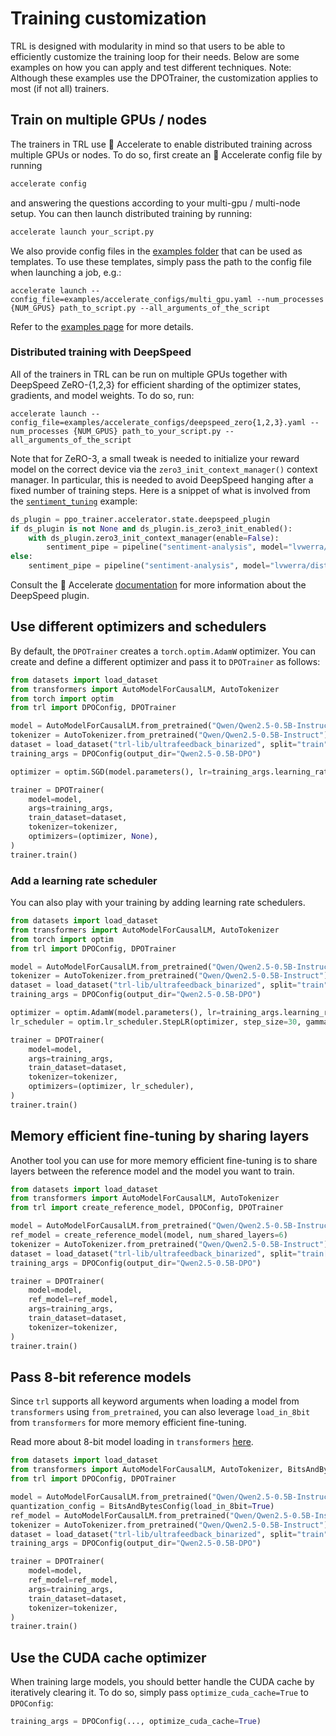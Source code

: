 # Training customization

TRL is designed with modularity in mind so that users to be able to efficiently customize the training loop for their needs. Below are some examples on how you can apply and test different techniques.  Note: Although these examples use the DPOTrainer, the customization applies to most (if not all) trainers.

## Train on multiple GPUs / nodes

The trainers in TRL use 🤗 Accelerate to enable distributed training across multiple GPUs or nodes. To do so, first create an 🤗 Accelerate config file by running

```bash
accelerate config
```

and answering the questions according to your multi-gpu / multi-node setup. You can then launch distributed training by running:

```bash
accelerate launch your_script.py
```

We also provide config files in the [examples folder](https://github.com/huggingface/trl/tree/main/examples/accelerate_configs) that can be used as templates. To use these templates, simply pass the path to the config file when launching a job, e.g.:

```shell
accelerate launch --config_file=examples/accelerate_configs/multi_gpu.yaml --num_processes {NUM_GPUS} path_to_script.py --all_arguments_of_the_script
```

Refer to the [examples page](https://github.com/huggingface/trl/tree/main/examples) for more details.

### Distributed training with DeepSpeed

All of the trainers in TRL can be run on multiple GPUs together with DeepSpeed ZeRO-{1,2,3} for efficient sharding of the optimizer states, gradients, and model weights. To do so, run:

```shell
accelerate launch --config_file=examples/accelerate_configs/deepspeed_zero{1,2,3}.yaml --num_processes {NUM_GPUS} path_to_your_script.py --all_arguments_of_the_script
```

Note that for ZeRO-3, a small tweak is needed to initialize your reward model on the correct device via the `zero3_init_context_manager()` context manager. In particular, this is needed to avoid DeepSpeed hanging after a fixed number of training steps. Here is a snippet of what is involved from the [`sentiment_tuning`](https://github.com/huggingface/trl/blob/main/examples/scripts/ppo.py) example:

```python
ds_plugin = ppo_trainer.accelerator.state.deepspeed_plugin
if ds_plugin is not None and ds_plugin.is_zero3_init_enabled():
    with ds_plugin.zero3_init_context_manager(enable=False):
        sentiment_pipe = pipeline("sentiment-analysis", model="lvwerra/distilbert-imdb", device=device)
else:
    sentiment_pipe = pipeline("sentiment-analysis", model="lvwerra/distilbert-imdb", device=device)
```

Consult the 🤗 Accelerate [documentation](https://huggingface.co/docs/accelerate/usage_guides/deepspeed) for more information about the DeepSpeed plugin.


## Use different optimizers and schedulers

By default, the `DPOTrainer` creates a `torch.optim.AdamW` optimizer. You can create and define a different optimizer and pass it to `DPOTrainer` as follows:

```python
from datasets import load_dataset
from transformers import AutoModelForCausalLM, AutoTokenizer
from torch import optim
from trl import DPOConfig, DPOTrainer

model = AutoModelForCausalLM.from_pretrained("Qwen/Qwen2.5-0.5B-Instruct")
tokenizer = AutoTokenizer.from_pretrained("Qwen/Qwen2.5-0.5B-Instruct")
dataset = load_dataset("trl-lib/ultrafeedback_binarized", split="train")
training_args = DPOConfig(output_dir="Qwen2.5-0.5B-DPO")

optimizer = optim.SGD(model.parameters(), lr=training_args.learning_rate)

trainer = DPOTrainer(
    model=model,
    args=training_args,
    train_dataset=dataset,
    tokenizer=tokenizer,
    optimizers=(optimizer, None),
)
trainer.train()
```

### Add a learning rate scheduler

You can also play with your training by adding learning rate schedulers.

```python
from datasets import load_dataset
from transformers import AutoModelForCausalLM, AutoTokenizer
from torch import optim
from trl import DPOConfig, DPOTrainer

model = AutoModelForCausalLM.from_pretrained("Qwen/Qwen2.5-0.5B-Instruct")
tokenizer = AutoTokenizer.from_pretrained("Qwen/Qwen2.5-0.5B-Instruct")
dataset = load_dataset("trl-lib/ultrafeedback_binarized", split="train")
training_args = DPOConfig(output_dir="Qwen2.5-0.5B-DPO")

optimizer = optim.AdamW(model.parameters(), lr=training_args.learning_rate)
lr_scheduler = optim.lr_scheduler.StepLR(optimizer, step_size=30, gamma=0.1)

trainer = DPOTrainer(
    model=model,
    args=training_args,
    train_dataset=dataset,
    tokenizer=tokenizer,
    optimizers=(optimizer, lr_scheduler),
)
trainer.train()
```

## Memory efficient fine-tuning by sharing layers

Another tool you can use for more memory efficient fine-tuning is to share layers between the reference model and the model you want to train.

```python
from datasets import load_dataset
from transformers import AutoModelForCausalLM, AutoTokenizer
from trl import create_reference_model, DPOConfig, DPOTrainer

model = AutoModelForCausalLM.from_pretrained("Qwen/Qwen2.5-0.5B-Instruct")
ref_model = create_reference_model(model, num_shared_layers=6)
tokenizer = AutoTokenizer.from_pretrained("Qwen/Qwen2.5-0.5B-Instruct")
dataset = load_dataset("trl-lib/ultrafeedback_binarized", split="train[:1%]")
training_args = DPOConfig(output_dir="Qwen2.5-0.5B-DPO")

trainer = DPOTrainer(
    model=model,
    ref_model=ref_model,
    args=training_args,
    train_dataset=dataset,
    tokenizer=tokenizer,
)
trainer.train()
```

## Pass 8-bit reference models 
 
Since `trl` supports all keyword arguments when loading a model from `transformers` using `from_pretrained`, you can also leverage `load_in_8bit` from `transformers` for more memory efficient fine-tuning.

Read more about 8-bit model loading in `transformers` [here](https://huggingface.co/docs/transformers/en/peft#load-in-8bit-or-4bit).

```python
from datasets import load_dataset
from transformers import AutoModelForCausalLM, AutoTokenizer, BitsAndBytesConfig
from trl import DPOConfig, DPOTrainer

model = AutoModelForCausalLM.from_pretrained("Qwen/Qwen2.5-0.5B-Instruct")
quantization_config = BitsAndBytesConfig(load_in_8bit=True)
ref_model = AutoModelForCausalLM.from_pretrained("Qwen/Qwen2.5-0.5B-Instruct", quantization_config= quantization_config)
tokenizer = AutoTokenizer.from_pretrained("Qwen/Qwen2.5-0.5B-Instruct")
dataset = load_dataset("trl-lib/ultrafeedback_binarized", split="train")
training_args = DPOConfig(output_dir="Qwen2.5-0.5B-DPO")

trainer = DPOTrainer(
    model=model,
    ref_model=ref_model,
    args=training_args,
    train_dataset=dataset,
    tokenizer=tokenizer,
)
trainer.train()
```

## Use the CUDA cache optimizer

When training large models, you should better handle the CUDA cache by iteratively clearing it. To do so, simply pass `optimize_cuda_cache=True` to `DPOConfig`:

```python
training_args = DPOConfig(..., optimize_cuda_cache=True)
```
